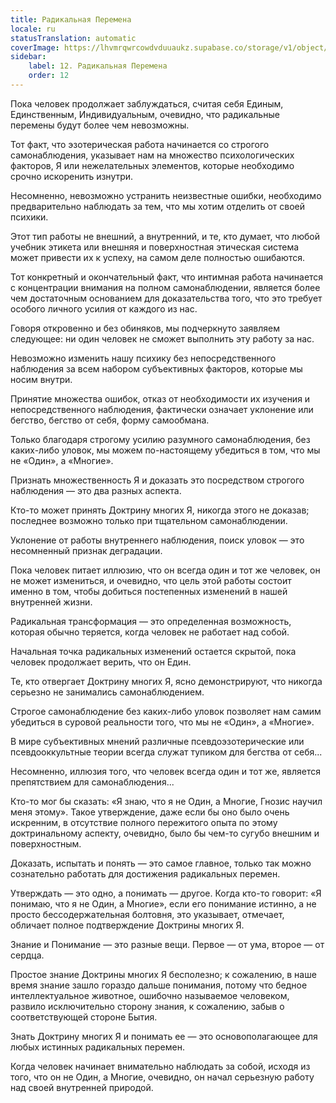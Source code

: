 ```yaml
---
title: Радикальная Перемена
locale: ru
statusTranslation: automatic
coverImage: https://lhvmrqwrcowdvduuaukz.supabase.co/storage/v1/object/public/strapi-uploads/small_cover-tratado-de-psicologia-revolucionaria.webp-5e15e1cec4e0ebebcde5d7fc7565d8fd.webp
sidebar:
    label: 12. Радикальная Перемена
    order: 12
---
```

Пока человек продолжает заблуждаться, считая себя Единым, Единственным, Индивидуальным, очевидно, что радикальные перемены будут более чем невозможны.

Тот факт, что эзотерическая работа начинается со строгого самонаблюдения, указывает нам на множество психологических факторов, Я или нежелательных элементов, которые необходимо срочно искоренить изнутри.

Несомненно, невозможно устранить неизвестные ошибки, необходимо предварительно наблюдать за тем, что мы хотим отделить от своей психики.

Этот тип работы не внешний, а внутренний, и те, кто думает, что любой учебник этикета или внешняя и поверхностная этическая система может привести их к успеху, на самом деле полностью ошибаются.

Тот конкретный и окончательный факт, что интимная работа начинается с концентрации внимания на полном самонаблюдении, является более чем достаточным основанием для доказательства того, что это требует особого личного усилия от каждого из нас.

Говоря откровенно и без обиняков, мы подчеркнуто заявляем следующее: ни один человек не сможет выполнить эту работу за нас.

Невозможно изменить нашу психику без непосредственного наблюдения за всем набором субъективных факторов, которые мы носим внутри.

Принятие множества ошибок, отказ от необходимости их изучения и непосредственного наблюдения, фактически означает уклонение или бегство, бегство от себя, форму самообмана.

Только благодаря строгому усилию разумного самонаблюдения, без каких-либо уловок, мы можем по-настоящему убедиться в том, что мы не «Один», а «Многие».

Признать множественность Я и доказать это посредством строгого наблюдения — это два разных аспекта.

Кто-то может принять Доктрину многих Я, никогда этого не доказав; последнее возможно только при тщательном самонаблюдении.

Уклонение от работы внутреннего наблюдения, поиск уловок — это несомненный признак деградации.

Пока человек питает иллюзию, что он всегда один и тот же человек, он не может измениться, и очевидно, что цель этой работы состоит именно в том, чтобы добиться постепенных изменений в нашей внутренней жизни.

Радикальная трансформация — это определенная возможность, которая обычно теряется, когда человек не работает над собой.

Начальная точка радикальных изменений остается скрытой, пока человек продолжает верить, что он Един.

Те, кто отвергает Доктрину многих Я, ясно демонстрируют, что никогда серьезно не занимались самонаблюдением.

Строгое самонаблюдение без каких-либо уловок позволяет нам самим убедиться в суровой реальности того, что мы не «Один», а «Многие».

В мире субъективных мнений различные псевдоэзотерические или псевдооккультные теории всегда служат тупиком для бегства от себя...

Несомненно, иллюзия того, что человек всегда один и тот же, является препятствием для самонаблюдения...

Кто-то мог бы сказать: «Я знаю, что я не Один, а Многие, Гнозис научил меня этому». Такое утверждение, даже если бы оно было очень искренним, в отсутствие полного пережитого опыта по этому доктринальному аспекту, очевидно, было бы чем-то сугубо внешним и поверхностным.

Доказать, испытать и понять — это самое главное, только так можно сознательно работать для достижения радикальных перемен.

Утверждать — это одно, а понимать — другое. Когда кто-то говорит: «Я понимаю, что я не Один, а Многие», если его понимание истинно, а не просто бессодержательная болтовня, это указывает, отмечает, обличает полное подтверждение Доктрины многих Я.

Знание и Понимание — это разные вещи. Первое — от ума, второе — от сердца.

Простое знание Доктрины многих Я бесполезно; к сожалению, в наше время знание зашло гораздо дальше понимания, потому что бедное интеллектуальное животное, ошибочно называемое человеком, развило исключительно сторону знания, к сожалению, забыв о соответствующей стороне Бытия.

Знать Доктрину многих Я и понимать ее — это основополагающее для любых истинных радикальных перемен.

Когда человек начинает внимательно наблюдать за собой, исходя из того, что он не Один, а Многие, очевидно, он начал серьезную работу над своей внутренней природой.

